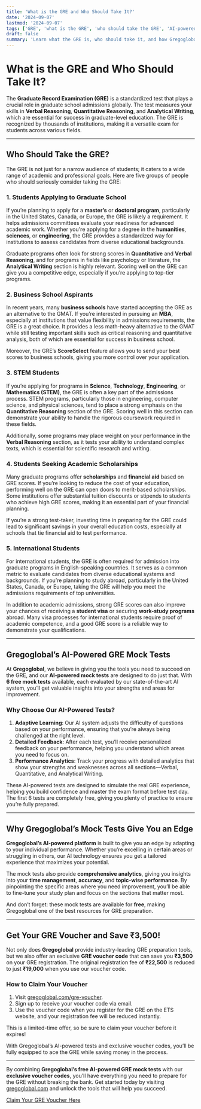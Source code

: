 ```yaml
---
title: 'What is the GRE and Who Should Take It?'
date: '2024-09-07'
lastmod: '2024-09-07'
tags: ['GRE', 'what is the GRE', 'who should take the GRE', 'AI-powered mock tests', 'GRE voucher']
draft: false
summary: 'Learn what the GRE is, who should take it, and how Gregoglobal’s AI-powered mock tests and exclusive voucher codes can help you ace the exam.'
---
```


# What is the GRE and Who Should Take It?

The **Graduate Record Examination (GRE)** is a standardized test that plays a crucial role in graduate school admissions globally. The test measures your skills in **Verbal Reasoning**, **Quantitative Reasoning**, and **Analytical Writing**, which are essential for success in graduate-level education. The GRE is recognized by thousands of institutions, making it a versatile exam for students across various fields.

<TOCInline toc={props.toc} exclude="Introduction" />

---

## Who Should Take the GRE?

The GRE is not just for a narrow audience of students; it caters to a wide range of academic and professional goals. Here are five groups of people who should seriously consider taking the GRE:

### 1. Students Applying to Graduate School

If you’re planning to apply for a **master’s** or **doctoral program**, particularly in the United States, Canada, or Europe, the GRE is likely a requirement. It helps admissions committees evaluate your readiness for advanced academic work. Whether you're applying for a degree in the **humanities**, **sciences**, or **engineering**, the GRE provides a standardized way for institutions to assess candidates from diverse educational backgrounds.

Graduate programs often look for strong scores in **Quantitative** and **Verbal Reasoning**, and for programs in fields like psychology or literature, the **Analytical Writing** section is highly relevant. Scoring well on the GRE can give you a competitive edge, especially if you’re applying to top-tier programs.

### 2. Business School Aspirants

In recent years, many **business schools** have started accepting the GRE as an alternative to the GMAT. If you’re interested in pursuing an **MBA**, especially at institutions that value flexibility in admissions requirements, the GRE is a great choice. It provides a less math-heavy alternative to the GMAT while still testing important skills such as critical reasoning and quantitative analysis, both of which are essential for success in business school.

Moreover, the GRE’s **ScoreSelect** feature allows you to send your best scores to business schools, giving you more control over your application.

### 3. STEM Students

If you’re applying for programs in **Science**, **Technology**, **Engineering**, or **Mathematics (STEM)**, the GRE is often a key part of the admissions process. STEM programs, particularly those in engineering, computer science, and physical sciences, tend to place a strong emphasis on the **Quantitative Reasoning** section of the GRE. Scoring well in this section can demonstrate your ability to handle the rigorous coursework required in these fields.

Additionally, some programs may place weight on your performance in the **Verbal Reasoning** section, as it tests your ability to understand complex texts, which is essential for scientific research and writing.

### 4. Students Seeking Academic Scholarships

Many graduate programs offer **scholarships** and **financial aid** based on GRE scores. If you’re looking to reduce the cost of your education, performing well on the GRE can open doors to merit-based scholarships. Some institutions offer substantial tuition discounts or stipends to students who achieve high GRE scores, making it an essential part of your financial planning.

If you’re a strong test-taker, investing time in preparing for the GRE could lead to significant savings in your overall education costs, especially at schools that tie financial aid to test performance.

### 5. International Students

For international students, the GRE is often required for admission into graduate programs in English-speaking countries. It serves as a common metric to evaluate candidates from diverse educational systems and backgrounds. If you’re planning to study abroad, particularly in the United States, Canada, or Europe, taking the GRE will help you meet the admissions requirements of top universities.

In addition to academic admissions, strong GRE scores can also improve your chances of receiving a **student visa** or securing **work-study programs** abroad. Many visa processes for international students require proof of academic competence, and a good GRE score is a reliable way to demonstrate your qualifications.

---

## Gregoglobal’s AI-Powered GRE Mock Tests

At **Gregoglobal**, we believe in giving you the tools you need to succeed on the GRE, and our **AI-powered mock tests** are designed to do just that. With **6 free mock tests** available, each evaluated by our state-of-the-art AI system, you’ll get valuable insights into your strengths and areas for improvement.

### Why Choose Our AI-Powered Tests?

1. **Adaptive Learning**: Our AI system adjusts the difficulty of questions based on your performance, ensuring that you’re always being challenged at the right level.
2. **Detailed Feedback**: After each test, you’ll receive personalized feedback on your performance, helping you understand which areas you need to focus on.
3. **Performance Analytics**: Track your progress with detailed analytics that show your strengths and weaknesses across all sections—Verbal, Quantitative, and Analytical Writing.

These AI-powered tests are designed to simulate the real GRE experience, helping you build confidence and master the exam format before test day. The first 6 tests are completely free, giving you plenty of practice to ensure you’re fully prepared.

---

## Why Gregoglobal’s Mock Tests Give You an Edge

**Gregoglobal’s AI-powered platform** is built to give you an edge by adapting to your individual performance. Whether you’re excelling in certain areas or struggling in others, our AI technology ensures you get a tailored experience that maximizes your potential.

The mock tests also provide **comprehensive analytics**, giving you insights into your **time management**, **accuracy**, and **topic-wise performance**. By pinpointing the specific areas where you need improvement, you’ll be able to fine-tune your study plan and focus on the sections that matter most.

And don’t forget: these mock tests are available for **free**, making Gregoglobal one of the best resources for GRE preparation.

---

## Get Your GRE Voucher and Save ₹3,500!

Not only does **Gregoglobal** provide industry-leading GRE preparation tools, but we also offer an exclusive **GRE voucher code** that can save you **₹3,500** on your GRE registration. The original registration fee of **₹22,500** is reduced to just **₹19,000** when you use our voucher code.

### How to Claim Your Voucher

1. Visit [gregoglobal.com/gre-voucher](https://gregoglobal.com/gre-voucher).
2. Sign up to receive your voucher code via email.
3. Use the voucher code when you register for the GRE on the ETS website, and your registration fee will be reduced instantly.

This is a limited-time offer, so be sure to claim your voucher before it expires!

With Gregoglobal’s AI-powered tests and exclusive voucher codes, you’ll be fully equipped to ace the GRE while saving money in the process.

---

By combining **Gregoglobal’s free AI-powered GRE mock tests** with our **exclusive voucher codes**, you’ll have everything you need to prepare for the GRE without breaking the bank. Get started today by visiting [gregoglobal.com](https://gregoglobal.com) and unlock the tools that will help you succeed.

[Claim Your GRE Voucher Here](https://gregoglobal.com/gre-voucher)
